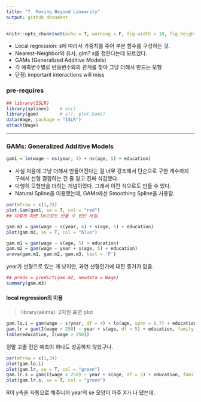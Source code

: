 ```yaml
---
title: "7. Moving Beyond Linearity"
output: github_document
---
```


```r
knitr::opts_chunk$set(echo = T, warning = F, fig.width = 10, fig.height = 6, fig.align = "center")
```

- Local regression: s에 따라서 가중치를 주어 부분 함수를 구성하는 것.
- Nearest-Neighbor와 유사, glm? s를 정한다는데 모르겠다.
- GAMs (Generalized Additive Models)
- 각 예측변수별로 반응변수와의 관계를 찾아 그냥 더해서 만드는 모형
- 단점: important interactions will miss

### pre-requires
```r
## library(ISLR)
library(splines)    # ns()
library(gam)        # s(), plot.Gam()
data(Wage, package = "ISLR")
attach(Wage)
```

---

### GAMs: Generalized Additive Models
```r
gam1 = lm(wage ~ ns(year, 4) + ns(age, 5) + education)
```
- 사실 처음에 그냥 더해서 만들어진다는 걸 너무 강조해서 단순으로 구한 계수까지 구해서 선형 결합하는 건 줄 알고 진짜 식겁했다.
- 다행히 모형만을 더하는 개념이었다. 그래서 이런 식으로도 만들 수 있다.
- Natural Spline을 이용했는데, GAMs에선 Smoothing Spline을 사용함.

```r
par(mfrow = c(1,3))
plot.Gam(gam1, se = T, col = "red")
## 이렇게 하면 lm으로도 만들 수 있단 사실.

gam.m3 = gam(wage ~ s(year, 4) + s(age, 5) + education)
plot(gam.m3, se = T, col = "blue")
```

```r
gam.m1 = gam(wage ~ s(age, 5) + education)
gam.m2 = gam(wage ~ year + s(age, 5) + education)
anova(gam.m1, gam.m2, gam.m3, test = 'F')
```
year가 선형으로 있는 게 낫지만, 과연 선형인가에 대한 증거가 없음.

```r
## preds = predict(gam.m2, newdata = Wage)
summary(gam.m3)
```

#### local regression의 이용
> library(akima): 2차원 표면 plot

```r
gam.lo.i = gam(wage ~ s(year, df = 4) + lo(age, span = 0.7) + education)
gam.lr = gam(I(wage > 250) ~ year + s(age, df = 5) + education, family = binomial)
table(education, I(wage > 250))
```
정말 고졸 전은 예측이 하나도 성공하지 않았구나.

```r
par(mfrow = c(1,3))
plot(gam.lo.i)
plot(gam.lr, se = T, col = "green")
gam.lr.s = gam(I(wage > 250) ~ year + s(age, df = 5) + education, family = binomial, subset = (education != "1. < HS Grad"))
plot(gam.lr.s, se = T, col = "green")
```
R이 y축을 자동으로 해주니까 year의 se 모양이 아주 X가 다 됐는데.
